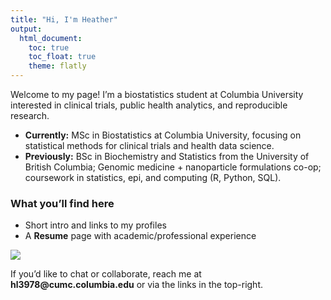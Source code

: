 ```yaml
---
title: "Hi, I'm Heather"
output:
  html_document:
    toc: true
    toc_float: true
    theme: flatly
---
```


Welcome to my page! I'm a biostatistics student at Columbia University interested in clinical trials, public health analytics, and reproducible research.

- **Currently:** MSc in Biostatistics at Columbia University, focusing on statistical methods for clinical trials and health data science.  
- **Previously:** BSc in Biochemistry and Statistics from the University of British Columbia; Genomic medicine + nanoparticle formulations co-op; coursework in statistics, epi, and computing (R, Python, SQL).

### What you'll find here
- Short intro and links to my profiles
- A **Resume** page with academic/professional experience

![](https://media.giphy.com/media/v1.Y2lkPWVjZjA1ZTQ3b3Y2bnR3cnJkanVqaGFkNHBhNXBnNjJvczA1Y3ltNXY4bHhmNjdhdCZlcD12MV9naWZzX3NlYXJjaCZjdD1n/QYkX9IMHthYn0Y3pcG/giphy.gif)

If you’d like to chat or collaborate, reach me at **hl3978@cumc.columbia.edu** or via the links in the top-right.
